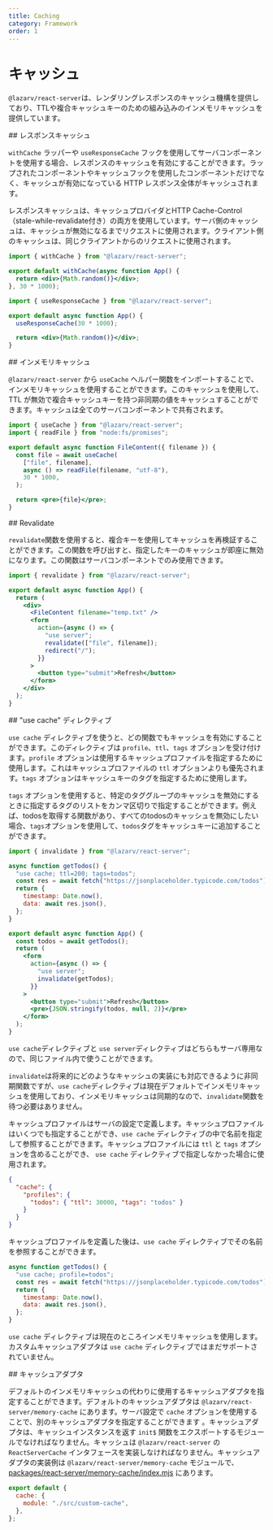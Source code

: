 ```yaml
---
title: Caching
category: Framework
order: 1
---
```



# キャッシュ

`@lazarv/react-server`は、レンダリングレスポンスのキャッシュ機構を提供しており、TTLや複合キャッシュキーのための組み込みのインメモリキャッシュを提供しています。

<Link name="レスポンスキャッシュ">
## レスポンスキャッシュ
</Link>

`withCache` ラッパーや `useResponseCache` フックを使用してサーバコンポーネントを使用する場合、レスポンスのキャッシュを有効にすることができます。ラップされたコンポーネントやキャッシュフックを使用したコンポーネントだけでなく、キャッシュが有効になっている HTTP レスポンス全体がキャッシュされます。

レスポンスキャッシュは、キャッシュプロバイダとHTTP Cache-Control（stale-while-revalidate付き）の両方を使用しています。サーバ側のキャッシュは、キャッシュが無効になるまでリクエストに使用されます。クライアント側のキャッシュは、同じクライアントからのリクエストに使用されます。

```jsx
import { withCache } from "@lazarv/react-server";

export default withCache(async function App() {
  return <div>{Math.random()}</div>;
}, 30 * 1000);
```

```jsx
import { useResponseCache } from "@lazarv/react-server";

export default async function App() {
  useResponseCache(30 * 1000);

  return <div>{Math.random()}</div>;
}
```

<Link name="インメモリキャッシュ">
## インメモリキャッシュ
</Link>

`@lazarv/react-server` から `useCache` ヘルパー関数をインポートすることで、インメモリキャッシュを使用することができます。このキャッシュを使用して、TTL が無効で複合キャッシュキーを持つ非同期の値をキャッシュすることができます。キャッシュは全てのサーバコンポーネントで共有されます。

```jsx
import { useCache } from "@lazarv/react-server";
import { readFile } from "node:fs/promises";

export default async function FileContent({ filename }) {
  const file = await useCache(
    ["file", filename],
    async () => readFile(filename, "utf-8"),
    30 * 1000,
  );

  return <pre>{file}</pre>;
}
```

<Link name="revalidate">
## Revalidate
</Link>

`revalidate`関数を使用すると、複合キーを使用してキャッシュを再検証することができます。この関数を呼び出すと、指定したキーのキャッシュが即座に無効になります。この関数はサーバコンポーネントでのみ使用できます。

```jsx
import { revalidate } from "@lazarv/react-server";

export default async function App() {
  return (
    <div>
      <FileContent filename="temp.txt" />
      <form
        action={async () => {
          "use server";
          revalidate(["file", filename]);
          redirect("/");
        }}
      >
        <button type="submit">Refresh</button>
      </form>
    </div>
  );
}
```

<Link name="use-cache">
## "use cache" ディレクティブ
</Link>

`use cache` ディレクティブを使うと、どの関数でもキャッシュを有効にすることができます。このディレクティブは `profile`、`ttl`、`tags` オプションを受け付けます。`profile` オプションは使用するキャッシュプロファイルを指定するために使用します。これはキャッシュプロファイルの `ttl` オプションよりも優先されます。`tags` オプションはキャッシュキーのタグを指定するために使用します。

`tags` オプションを使用すると、特定のタググループのキャッシュを無効にするときに指定するタグのリストをカンマ区切りで指定することができます。例えば、todosを取得する関数があり、すべてのtodosのキャッシュを無効にしたい場合、`tags`オプションを使用して、`todos`タグをキャッシュキーに追加することができます。

```jsx filename="App.jsx"
import { invalidate } from "@lazarv/react-server";

async function getTodos() {
  "use cache; ttl=200; tags=todos";
  const res = await fetch("https://jsonplaceholder.typicode.com/todos");
  return {
    timestamp: Date.now(),
    data: await res.json(),
  };
}

export default async function App() {
  const todos = await getTodos();
  return (
    <form
      action={async () => {
        "use server";
        invalidate(getTodos);
      }}
    >
      <button type="submit">Refresh</button>
      <pre>{JSON.stringify(todos, null, 2)}</pre>
    </form>
  );
}
```

`use cache`ディレクティブと `use server`ディレクティブはどちらもサーバ専用なので、同じファイル内で使うことができます。

`invalidate`は将来的にどのようなキャッシュの実装にも対応できるように非同期関数ですが、`use cache`ディレクティブは現在デフォルトでインメモリキャッシュを使用しており、インメモリキャッシュは同期的なので、`invalidate`関数を待つ必要はありません。

キャッシュプロファイルはサーバの設定で定義します。キャッシュプロファイルはいくつでも指定することができ、`use cache` ディレクティブの中で名前を指定して参照することができます。キャッシュプロファイルには `ttl` と `tags` オプションを含めることができ、 `use cache` ディレクティブで指定しなかった場合に使用されます。

```json filename="react-server.config.json"
{
  "cache": {
    "profiles": {
      "todos": { "ttl": 30000, "tags": "todos" }
    }
  }
}
```
キャッシュプロファイルを定義した後は、`use cache` ディレクティブでその名前を参照することができます。

```jsx filename="App.jsx"
async function getTodos() {
  "use cache; profile=todos";
  const res = await fetch("https://jsonplaceholder.typicode.com/todos");
  return {
    timestamp: Date.now(),
    data: await res.json(),
  };
}
```

`use cache` ディレクティブは現在のところインメモリキャッシュを使用します。カスタムキャッシュアダプタは `use cache` ディレクティブではまだサポートされていません。

<Link name="キャッシュアダプタ">
## キャッシュアダプタ
</Link>

デフォルトのインメモリキャッシュの代わりに使用するキャッシュアダプタを指定することができます。デフォルトのキャッシュアダプタは `@lazarv/react-server/memory-cache` にあります。サーバ設定で `cache` オプションを使用することで、別のキャッシュアダプタを指定することができます  。キャッシュアダプタは、キャッシュインスタンスを返す `init$` 関数をエクスポートするモジュールでなければなりません。キャッシュは `@lazarv/react-server` の `ReactServerCache` インタフェースを実装しなければなりません。キャッシュアダプタの実装例は `@lazarv/react-server/memory-cache` モジュールで、[packages/react-server/memory-cache/index.mjs](https://github.com/lazarv/react-server/blob/main/packages/react-server/memory-cache/index.mjs) にあります。

```mjs filename="react-server.config.json"
export default {
  cache: {
    module: "./src/custom-cache",
  },
};
```
